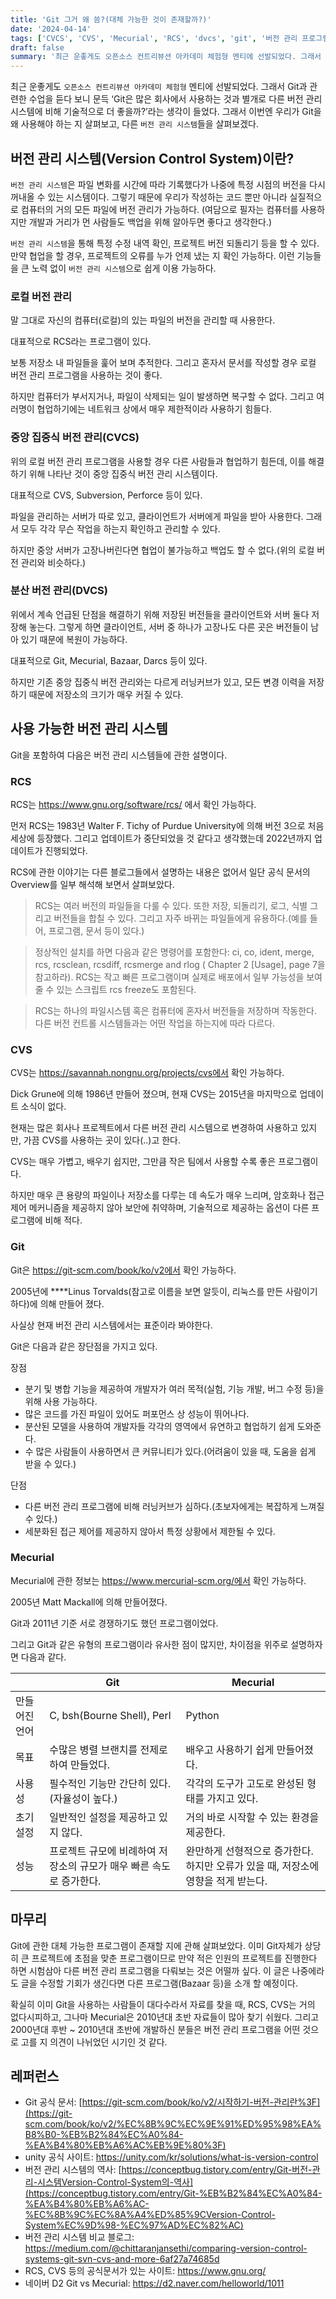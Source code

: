 ```yaml
---
title: 'Git 그거 왜 씀?(대체 가능한 것이 존재할까?)'
date: '2024-04-14'
tags: ['CVCS', 'CVS', 'Mecurial', 'RCS', 'dvcs', 'git', '버전 관리 프로그램']
draft: false
summary: '최근 운좋게도 오픈소스 컨트리뷰션 아카데미 체험형 멘티에 선발되었다. 그래서 Git과 관련한 수업을 듣다 보니 문득 ‘Git은 많은 회사에서 사용하는 것과 별개로 다른 버전 관리 시스템에 비해 기술적으로 더 좋을까?’라는 생각이 들었다. 그래서 이번엔 우리가 Git을'
---
```


최근 운좋게도 `오픈소스 컨트리뷰션 아카데미 체험형` 멘티에 선발되었다. 그래서 Git과 관련한 수업을 듣다 보니 문득 ‘Git은 많은 회사에서 사용하는 것과 별개로 다른 버전 관리 시스템에 비해 기술적으로 더 좋을까?’라는 생각이 들었다. 그래서 이번엔 우리가 Git을 왜 사용해야 하는 지 살펴보고, 다른 `버전 관리 시스템`들을 살펴보겠다.

## 버전 관리 시스템(Version Control System)이란?

`버전 관리 시스템`은 파일 변화를 시간에 따라 기록했다가 나중에 특정 시점의 버전을 다시 꺼내올 수 있는 시스템이다. 그렇기 때문에 우리가 작성하는 코드 뿐만 아니라 실질적으로 컴퓨터의 거의 모든 파일에 버전 관리가 가능하다.
(여담으로 필자는 컴퓨터를 사용하지만 개발과 거리가 먼 사람들도 백업을 위해 알아두면 좋다고 생각한다.)

`버전 관리 시스템`을 통해 특정 수정 내역 확인, 프로젝트 버전 되돌리기 등을 할 수 있다. 만약 협업을 할 경우, 프로젝트의 오류를 누가 언제 냈는 지 확인 가능하다. 이런 기능들을 큰 노력 없이 `버전 관리 시스템`으로 쉽게 이용 가능하다.

### 로컬 버전 관리

말 그대로 자신의 컴퓨터(로컬)의 있는 파일의 버전을 관리할 때 사용한다.

대표적으로 RCS라는 프로그램이 있다.

보통 저장소 내 파일들을 훑어 보며 추적한다. 그리고 혼자서 문서를 작성할 경우 로컬 버전 관리 프로그램을 사용하는 것이 좋다.

하지만 컴퓨터가 부서지거나, 파일이 삭제되는 일이 발생하면 복구할 수 없다. 그리고 여러명이 협업하기에는 네트워크 상에서 매우 제한적이라 사용하기 힘들다.

### 중앙 집중식 버전 관리(CVCS)

위의 로컬 버전 관리 프로그램을 사용할 경우 다른 사람들과 협업하기 힘든데, 이를 해결하기 위해 나타난 것이 중앙 집중식 버전 관리 시스템이다.

대표적으로 CVS, Subversion, Perforce 등이 있다.

파일을 관리하는 서버가 따로 있고, 클라이언트가 서버에게 파일을 받아 사용한다. 그래서 모두 각각 무슨 작업을 하는지 확인하고 관리할 수 있다.

하지만 중앙 서버가 고장나버린다면 협업이 불가능하고 백업도 할 수 없다.(위의 로컬 버전 관리와 비슷하다.)

### 분산 버전 관리(DVCS)

위에서 계속 언급된 단점을 해결하기 위해 저장된 버전들을 클라이언트와 서버 둘다 저장해 놓는다. 그렇게 하면 클라이언트, 서버 중 하나가 고장나도 다른 곳은 버전들이 남아 있기 때문에 복원이 가능하다.

대표적으로 Git, Mecurial, Bazaar, Darcs 등이 있다.

하지만 기존 중앙 집중식 버전 관리와는 다르게 러닝커브가 있고, 모든 변경 이력을 저장하기 때문에 저장소의 크기가 매우 커질 수 있다.

## 사용 가능한 버전 관리 시스템

Git을 포함하여 다음은 버전 관리 시스템들에 관한 설명이다.

### RCS

RCS는 https://www.gnu.org/software/rcs/ 에서 확인 가능하다.

먼저 RCS는 1983년 Walter F. Tichy of Purdue University에 의해 버전 3으로 처음 세상에 등장했다. 그리고 업데이트가 중단되었을 것 같다고 생각했는데 2022년까지 업데이트가 진행되었다.

RCS에 관한 이야기는 다른 블로그들에서 설명하는 내용은 없어서 일단 공식 문서의 Overview를 일부 해석해 보면서 살펴보았다.

> RCS는 여러 버전의 파일들을 다룰 수 있다. 또한 저장, 되돌리기, 로그, 식별 그리고 버전들을 합칠 수 있다. 그리고 자주 바뀌는 파일들에게 유용하다.(예를 들어, 프로그램, 문서 등이 있다.)

> 정상적인 설치를 하면 다음과 같은 명령어를 포함한다: ci, co, ident, merge, rcs, rcsclean, rcsdiff, rcsmerge and rlog ( Chapter 2 [Usage], page 7을 참고하라). RCS는 작고 빠른 프로그램이며 실제로 배포에서 일부 가능성을 보여줄 수 있는 스크립트 rcs freeze도 포함된다.

> RCS는 하나의 파일시스템 혹은 컴퓨터에 혼자서 버전들을 저장하며 작동한다. 다른 버전 컨트롤 시스템들과는 어떤 작업을 하는지에 따라 다르다.

### CVS

CVS는 https://savannah.nongnu.org/projects/cvs에서 확인 가능하다.

Dick Grune에 의해 1986년 만들어 졌으며, 현재 CVS는 2015년을 마지막으로 업데이트 소식이 없다.

현재는 많은 회사나 프로젝트에서 다른 버전 관리 시스템으로 변경하여 사용하고 있지만, 가끔 CVS를 사용하는 곳이 있다(..)고 한다.

CVS는 매우 가볍고, 배우기 쉽지만, 그만큼 작은 팀에서 사용할 수록 좋은 프로그램이다.

하지만 매우 큰 용량의 파일이나 저장소를 다루는 데 속도가 매우 느리며, 암호화나 접근 제어 메커니즘을 제공하지 않아 보안에 취약하며, 기술적으로 제공하는 옵션이 다른 프로그램에 비해 적다.

### Git

Git은 https://git-scm.com/book/ko/v2에서 확인 가능하다.

2005년에 \*\*\*\*Linus Torvalds(참고로 이름을 보면 알듯이, 리눅스를 만든 사람이기 하다)에 의해 만들어 졌다.

사실상 현재 버전 관리 시스템에서는 표준이라 봐야한다.

Git은 다음과 같은 장단점을 가지고 있다.

장점

- 분기 및 병합 기능을 제공하여 개발자가 여러 목적(실험, 기능 개발, 버그 수정 등)을 위해 사용 가능하다.
- 많은 코드를 가진 파일이 있어도 퍼포먼스 상 성능이 뛰어나다.
- 분산된 모델을 사용하여 개발자들 각각의 영역에서 유연하고 협업하기 쉽게 도와준다.
- 수 많은 사람들이 사용하면서 큰 커뮤니티가 있다.(어려움이 있을 때, 도움을 쉽게 받을 수 있다.)

단점

- 다른 버전 관리 프로그램에 비해 러닝커브가 심하다.(초보자에게는 복잡하게 느껴질 수 있다.)
- 세분화된 접근 제어를 제공하지 않아서 특정 상황에서 제한될 수 있다.

### Mecurial

Mecurial에 관한 정보는 https://www.mercurial-scm.org/에서 확인 가능하다.

2005년 Matt Mackall에 의해 만들어졌다.

Git과 2011년 기준 서로 경쟁하기도 했던 프로그램이었다.

그리고 Git과 같은 유형의 프로그램이라 유사한 점이 많지만, 차이점을 위주로 설명하자면 다음과 같다.

|               | Git                                                                 | Mecurial                                                                          |
| ------------- | ------------------------------------------------------------------- | --------------------------------------------------------------------------------- |
| 만들어진 언어 | C, bsh(Bourne Shell), Perl                                          | Python                                                                            |
| 목표          | 수많은 병렬 브랜치를 전제로 하여 만들었다.                          | 배우고 사용하기 쉽게 만들어졌다.                                                  |
| 사용성        | 필수적인 기능만 간단히 있다.(자율성이 높다.)                        | 각각의 도구가 고도로 완성된 형태를 가지고 있다.                                   |
| 초기 설정     | 일반적인 설정을 제공하고 있지 않다.                                 | 거의 바로 시작할 수 있는 환경을 제공한다.                                         |
| 성능          | 프로젝트 규모에 비례하여 저장소의 규모가 매우 빠른 속도로 증가한다. | 완만하게 선형적으로 증가한다. 하지만 오류가 있을 때, 저장소에 영향을 적게 받는다. |

## 마무리

Git에 관한 대체 가능한 프로그램이 존재할 지에 관해 살펴보았다. 이미 Git자체가 상당히 큰 프로젝트에 초점을 맞춘 프로그램이므로 만약 적은 인원의 프로젝트를 진행한다 하면 시험삼아 다른 버전 관리 프로그램을 다뤄보는 것은 어떨까 싶다. 이 글은 나중에라도 글을 수정할 기회가 생긴다면 다른 프로그램(Bazaar 등)을 소개 할 예정이다.

확실히 이미 Git을 사용하는 사람들이 대다수라서 자료를 찾을 때, RCS, CVS는 거의 없다시피하고, 그나마 Mecurial은 2010년대 초반 자료들이 많아 찾기 쉬웠다. 그리고 2000년대 후반 ~ 2010년대 초반에 개발하신 분들은 버전 관리 프로그램을 어떤 것으로 고를 지 의견이 나뉘었던 시기인 것 같다.

## 레퍼런스

- Git 공식 문서: [https://git-scm.com/book/ko/v2/시작하기-버전-관리란%3F](https://git-scm.com/book/ko/v2/%EC%8B%9C%EC%9E%91%ED%95%98%EA%B8%B0-%EB%B2%84%EC%A0%84-%EA%B4%80%EB%A6%AC%EB%9E%80%3F)
- unity 공식 사이트: https://unity.com/kr/solutions/what-is-version-control
- 버전 관리 시스템의 역사: [https://conceptbug.tistory.com/entry/Git-버전-관리-시스템Version-Control-System의-역사](https://conceptbug.tistory.com/entry/Git-%EB%B2%84%EC%A0%84-%EA%B4%80%EB%A6%AC-%EC%8B%9C%EC%8A%A4%ED%85%9CVersion-Control-System%EC%9D%98-%EC%97%AD%EC%82%AC)
- 버전 관리 시스템 비교 블로그: https://medium.com/@chittaranjansethi/comparing-version-control-systems-git-svn-cvs-and-more-6af27a74685d
- RCS, CVS 등의 공식문서가 있는 사이트: https://www.gnu.org/
- 네이버 D2 Git vs Mecurial: https://d2.naver.com/helloworld/1011

